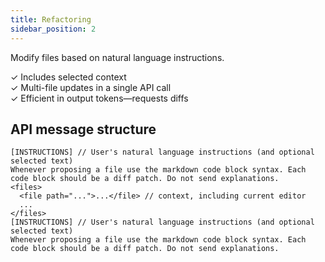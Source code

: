 ```yaml
---
title: Refactoring
sidebar_position: 2
---
```


Modify files based on natural language instructions.

✓ Includes selected context<br />
✓ Multi-file updates in a single API call<br />
✓ Efficient in output tokens—requests diffs

## API message structure

```
[INSTRUCTIONS] // User's natural language instructions (and optional selected text)
Whenever proposing a file use the markdown code block syntax. Each code block should be a diff patch. Do not send explanations.
<files>
  <file path="...">...</file> // context, including current editor
  ...
</files>
[INSTRUCTIONS] // User's natural language instructions (and optional selected text)
Whenever proposing a file use the markdown code block syntax. Each code block should be a diff patch. Do not send explanations.
```
